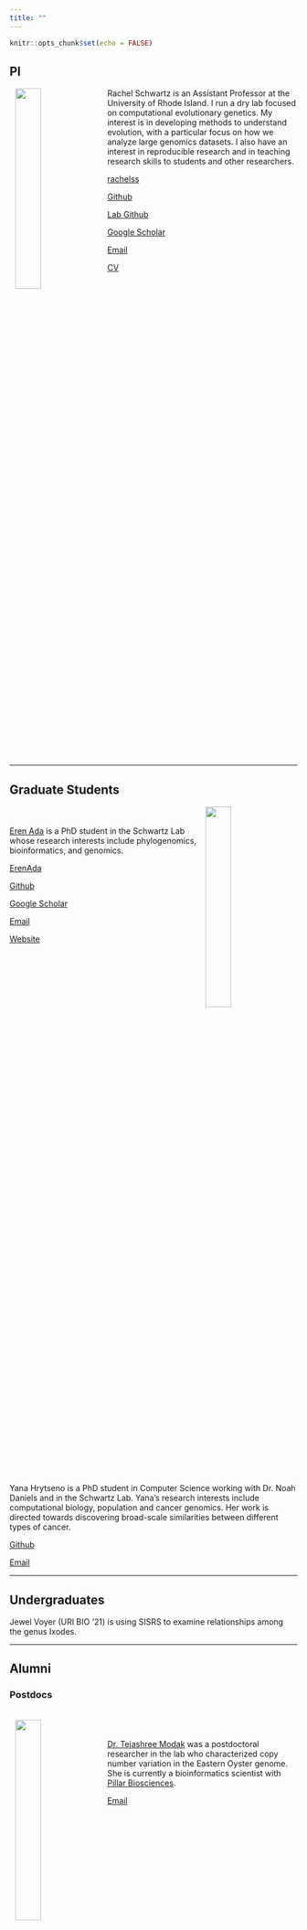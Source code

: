 ```yaml
---
title: ""
---
```


```r
knitr::opts_chunk$set(echo = FALSE)
```

## PI

<img src="rachel.jpg" align="left" hspace="10" width="30%">

Rachel Schwartz is an Assistant Professor at the University of Rhode Island. I run a dry lab focused on computational evolutionary genetics. My interest is in developing methods to understand evolution, with a particular focus on how we analyze large genomics datasets. I also have an interest in reproducible research and in teaching research skills to students and other researchers.

<i class="fa fa-twitter fa-lg"></i> [rachelss](https://twitter.com/rachelss)

<i class="fa fa-github fa-lg"></i> [Github](https://github.com/rachelss)

<i class="fa fa-github fa-lg"></i> [Lab Github](https://github.com/schwartzlaburi)

<i class="fa fa-google fa-lg"></i> [Google Scholar](https://scholar.google.com/citations?user=z-xKqyIAAAAJ&hl=en)

<i class="fa fa-envelope-o fa-lg"></i> [Email](mailto:rsschwartz@uri.edu)

<i class="fa fa-file fa-lg"></i>[CV]()

<br clear="all">

<hr>

## Graduate Students

<img src="eren_crop.jpg" align="right" hspace="10" width="30%">
<br><br>
[Eren Ada](eren.html) is a PhD student in the Schwartz Lab whose research interests include phylogenomics, bioinformatics, and genomics.

<i class="fa fa-twitter fa-lg"></i> [ErenAda](https://twitter.com/erenada)

<i class="fa fa-github fa-lg"></i> [Github](https://github.com/erenada)

<i class="fa fa-google fa-lg"></i> [Google Scholar](https://scholar.google.com/citations?user=MNRPBIkAAAAJ&hl=en)

<i class="fa fa-envelope-o fa-lg"></i> [Email](mailto:erenada@uri.edu)

<i class="fas fa-browser fa-lg"></i> [Website](https://erenada.github.io/)

<br clear="all">

Yana Hrytseno is a PhD student in Computer Science working with Dr. Noah Daniels and in the Schwartz Lab. Yana's research interests include computational biology, population and cancer genomics. Her work is directed towards discovering broad-scale similarities between different types of cancer.

<i class="fa fa-github fa-lg"></i> [Github](https://github.com/YanaHrytsenko)

<i class="fa fa-envelope-o fa-lg"></i> [Email](mailto:yana_hrytsenko@my.uri.edu)

<hr>
## Undergraduates

Jewel Voyer (URI BIO '21) is using SISRS to examine relationships among the genus Ixodes.

<hr>
## Alumni

### Postdocs 

<br clear="all">
<img src="tejashree-120x160.jpg" align="left" hspace="10" width="30%">
<br><br>
[Dr. Tejashree Modak](https://tejashree1modak.github.io/) was a postdoctoral researcher in the lab who characterized copy number variation in the Eastern Oyster genome. She is currently a bioinformatics scientist with [Pillar Biosciences](https://pillar-biosciences.com/).

<i class="fa fa-envelope-o fa-lg"></i> [Email](mailto:tejashree@uri.edu)

<br clear="all">

<img src="Bob_And_Rubin.jpg" align="right" hspace="10" width="30%">
<br><br>
[Dr. Robert (Bob) Literman](bob.html) was an NSF Postdoctoral Fellow developing computational methods to identify and classify high-information and low-information subsets of phylogenomics data. He is currently an ORISE Fellow with the FDA.

<i class="fa fa-twitter fa-lg"></i> [BobLiterman](https://twitter.com/BobLiterman)

<i class="fa fa-github fa-lg"></i> [Github](https://github.com/BobLiterman)

<i class="fa fa-envelope-o fa-lg"></i> [Email](mailto:literman@uri.edu)

<br clear="all">
<hr>

### Undergraduates

Caitlin Guccione (URI MS Applied Math '20 and CS '20) applied machine learning methods to SISRS output to categorize potentially misleading information in phylogenetic markers. She is currently a PhD student at UCSD in Bioinformatics.

Alexandra (Lexi) Johnson (URI BIO '20) worked on using SISRS to examine relationships among the genus Solanum.

Fidaa Janoudi (URI ESM '20) worked in the lab as an undergraduate to develop a website for undergraduates to understand the research done at URI. She is currently a Masters student at URI.

Tiantian Gousie (URI BIO '20) was an undergraduate in the lab who used SISRS to examine how different datasets result in different phylogenies in birds. She is currently a Research Assistant at Salve Regina University.

Devin McConnell (URI CS '19) worked on updating and documenting SISRS code. He is currently a PhD student at UConn in CS.

Baizat Ibrahim (URI CMB '19) is currently in a post-baccalaureate pre-medical program.

AY Akintomide (URI CMB '20)

Nicholas Barone (URI Kinesiology '19) is currently a Medical Scribe.

Talia Santos (URI BIO '18)

